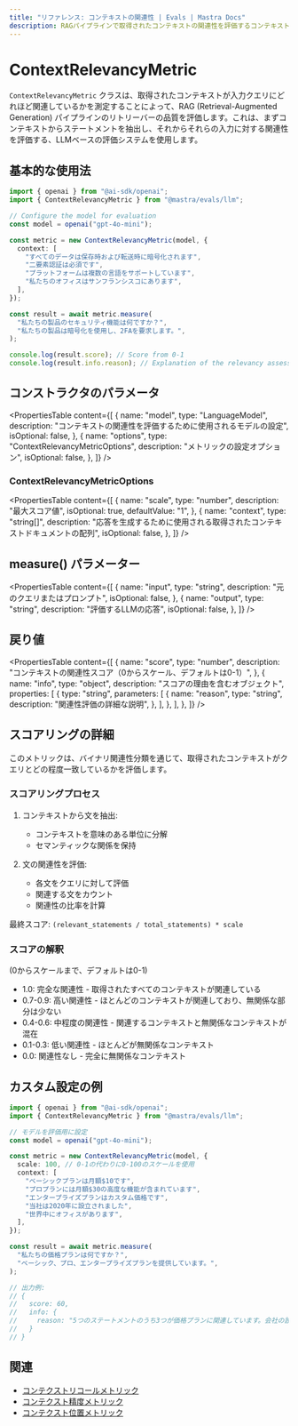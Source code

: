 ```yaml
---
title: "リファレンス: コンテキストの関連性 | Evals | Mastra Docs"
description: RAGパイプラインで取得されたコンテキストの関連性を評価するコンテキスト関連性メトリックのドキュメント。
---
```


# ContextRelevancyMetric

`ContextRelevancyMetric` クラスは、取得されたコンテキストが入力クエリにどれほど関連しているかを測定することによって、RAG (Retrieval-Augmented Generation) パイプラインのリトリーバーの品質を評価します。これは、まずコンテキストからステートメントを抽出し、それからそれらの入力に対する関連性を評価する、LLMベースの評価システムを使用します。

## 基本的な使用法

```typescript
import { openai } from "@ai-sdk/openai";
import { ContextRelevancyMetric } from "@mastra/evals/llm";

// Configure the model for evaluation
const model = openai("gpt-4o-mini");

const metric = new ContextRelevancyMetric(model, {
  context: [
    "すべてのデータは保存時および転送時に暗号化されます",
    "二要素認証は必須です",
    "プラットフォームは複数の言語をサポートしています",
    "私たちのオフィスはサンフランシスコにあります",
  ],
});

const result = await metric.measure(
  "私たちの製品のセキュリティ機能は何ですか？",
  "私たちの製品は暗号化を使用し、2FAを要求します。",
);

console.log(result.score); // Score from 0-1
console.log(result.info.reason); // Explanation of the relevancy assessment
```

## コンストラクタのパラメータ

<PropertiesTable
  content={[
    {
      name: "model",
      type: "LanguageModel",
      description: "コンテキストの関連性を評価するために使用されるモデルの設定",
      isOptional: false,
    },
    {
      name: "options",
      type: "ContextRelevancyMetricOptions",
      description: "メトリックの設定オプション",
      isOptional: false,
    },
  ]}
/>

### ContextRelevancyMetricOptions

<PropertiesTable
  content={[
    {
      name: "scale",
      type: "number",
      description: "最大スコア値",
      isOptional: true,
      defaultValue: "1",
    },
    {
      name: "context",
      type: "string[]",
      description:
        "応答を生成するために使用される取得されたコンテキストドキュメントの配列",
      isOptional: false,
    },
  ]}
/>

## measure() パラメーター

<PropertiesTable
  content={[
    {
      name: "input",
      type: "string",
      description: "元のクエリまたはプロンプト",
      isOptional: false,
    },
    {
      name: "output",
      type: "string",
      description: "評価するLLMの応答",
      isOptional: false,
    },
  ]}
/>

## 戻り値

<PropertiesTable
  content={[
    {
      name: "score",
      type: "number",
      description:
        "コンテキストの関連性スコア（0からスケール、デフォルトは0-1）",
    },
    {
      name: "info",
      type: "object",
      description: "スコアの理由を含むオブジェクト",
      properties: [
        {
          type: "string",
          parameters: [
            {
              name: "reason",
              type: "string",
              description: "関連性評価の詳細な説明",
            },
          ],
        },
      ],
    },
  ]}
/>

## スコアリングの詳細

このメトリックは、バイナリ関連性分類を通じて、取得されたコンテキストがクエリとどの程度一致しているかを評価します。

### スコアリングプロセス

1. コンテキストから文を抽出:

   - コンテキストを意味のある単位に分解
   - セマンティックな関係を保持

2. 文の関連性を評価:
   - 各文をクエリに対して評価
   - 関連する文をカウント
   - 関連性の比率を計算

最終スコア: `(relevant_statements / total_statements) * scale`

### スコアの解釈

(0からスケールまで、デフォルトは0-1)

- 1.0: 完全な関連性 - 取得されたすべてのコンテキストが関連している
- 0.7-0.9: 高い関連性 - ほとんどのコンテキストが関連しており、無関係な部分は少ない
- 0.4-0.6: 中程度の関連性 - 関連するコンテキストと無関係なコンテキストが混在
- 0.1-0.3: 低い関連性 - ほとんどが無関係なコンテキスト
- 0.0: 関連性なし - 完全に無関係なコンテキスト

## カスタム設定の例

```typescript
import { openai } from "@ai-sdk/openai";
import { ContextRelevancyMetric } from "@mastra/evals/llm";

// モデルを評価用に設定
const model = openai("gpt-4o-mini");

const metric = new ContextRelevancyMetric(model, {
  scale: 100, // 0-1の代わりに0-100のスケールを使用
  context: [
    "ベーシックプランは月額$10です",
    "プロプランには月額$30の高度な機能が含まれています",
    "エンタープライズプランはカスタム価格です",
    "当社は2020年に設立されました",
    "世界中にオフィスがあります",
  ],
});

const result = await metric.measure(
  "私たちの価格プランは何ですか？",
  "ベーシック、プロ、エンタープライズプランを提供しています。",
);

// 出力例:
// {
//   score: 60,
//   info: {
//     reason: "5つのステートメントのうち3つが価格プランに関連しています。会社の設立やオフィスの場所に関するステートメントは価格の問い合わせには関連していません。"
//   }
// }
```

## 関連

- [コンテクストリコールメトリック](./contextual-recall)
- [コンテクスト精度メトリック](./context-precision)
- [コンテクスト位置メトリック](./context-position)
